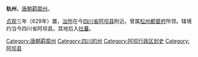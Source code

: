 '''轨州'''，[[唐朝|唐朝]][[羁縻州|羁縻州]]。

[[貞觀_(唐朝)|贞观]]三年（629年）置，[[治所|治所]]在今[[四川省|四川省]][[阿坝县|阿坝县]]附近。曾属[[松州都督府|松州都督府]]所领。辖境约当今四川省阿坝县。其地后入[[吐蕃|吐蕃]]。

{{唐朝行政区划小作品}}
{{DEFAULTSORT:G}}
[[Category:唐朝羁縻州|Category:唐朝羁縻州]] 
[[Category:四川的州|Category:四川的州]]
[[Category:阿坝行政区划史|Category:阿坝行政区划史]]
[[Category:阿坝县|Category:阿坝县]]